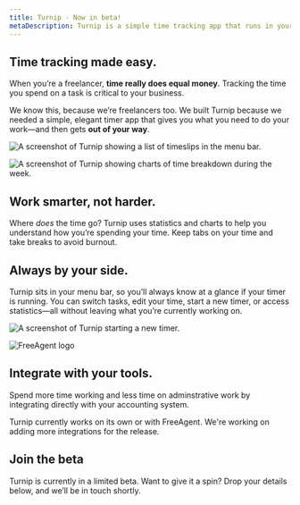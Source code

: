 ```yaml
---
title: Turnip · Now in beta!
metaDescription: Turnip is a simple time tracking app that runs in your menubar.. Designed for freelancers and small businesses. Integrations with popular accounting and time tracking services. Sign up for the beta!
---
```



<Panel gridTablet="1fr 1fr" gridWide="48rem auto" fullwidth className="overview-panel" circleBackground>

<div>

## Time tracking made **easy**.

When you’re a freelancer, **time really does equal money**. Tracking the time you spend on a task is critical to your business.

We know this, because we’re freelancers too. We built Turnip because we needed a simple, elegant timer app that gives you what you need to do your work—and then gets **out of your way**.
</div>

![A screenshot of Turnip showing a list of timeslips in the menu bar.](src/images/timeslips.png)

</Panel>

<Panel gridTablet="1fr 1fr" gridWide="auto 48rem" fullwidth className="statistics-panel" circleBackground>

![A screenshot of Turnip showing charts of time breakdown during the week.](src/images/stats.png)

<div>

## Work **smarter**, not harder.

Where _does_ the time go? Turnip uses statistics and charts to help you understand how you’re spending your time. Keep tabs on your time and take breaks to avoid burnout.

</div>

</Panel>

<Panel gridTablet="1fr 1fr" gridWide="48rem auto" fullwidth circleBackground className="menubar-panel">

<div>

## Always by your **side**.

Turnip sits in your menu bar, so you’ll always know at a glance if your timer is running. You can switch tasks, edit your time, start a new timer, or access statistics—all without leaving what you’re currently working on.
</div>

![A screenshot of Turnip starting a new timer.](src/images/new-timer.png)

</Panel>

<Panel gridTablet="1fr 1fr" gridWide="auto 48rem" fullwidth circleBackground className="integrations-panel">

<div css={css`max-width: 32rem;`}>

![FreeAgent logo](src/images/freeagent.png)

</div>

<div>

## Integrate with **your tools**.

Spend more time working and less time on adminstrative work by integrating directly with your accounting system.

Turnip currently works on its own or with FreeAgent. We're working on adding more integrations for the release.

</div>

</Panel>

<Panel fullwidth circleBackground className="beta-panel">

<div id="beta" css={css` max-width: 48rem; `}>

## **Join** the beta

Turnip is currently in a limited beta. Want to give it a spin? Drop your details below, and we’ll be in touch shortly.
</div>

<SignupForm />


</Panel>
